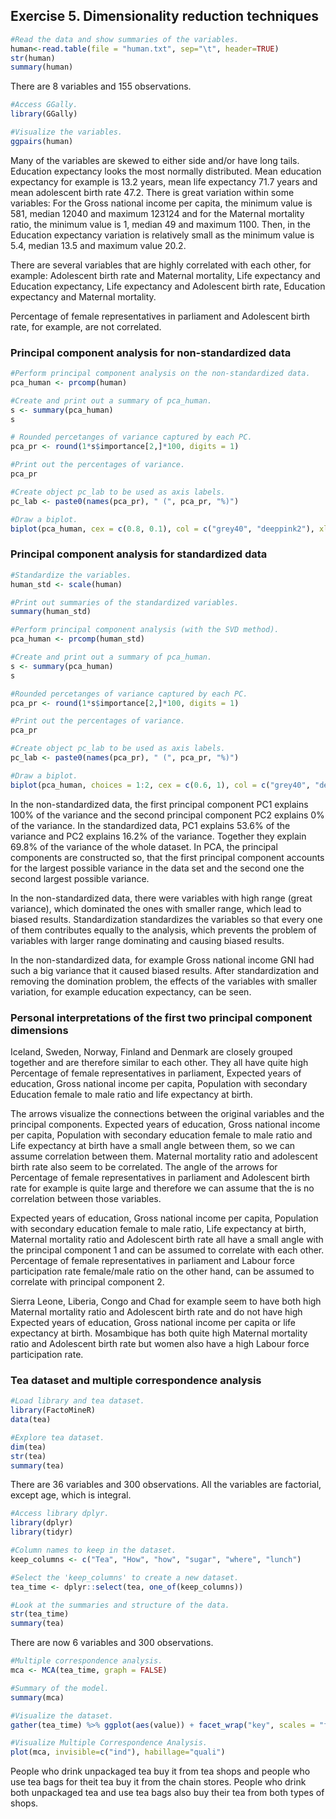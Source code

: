 Exercise 5. Dimensionality reduction techniques
---
```r
#Read the data and show summaries of the variables.
human<-read.table(file = "human.txt", sep="\t", header=TRUE)
str(human)
summary(human)
```

There are 8 variables and 155 observations.


```r
#Access GGally.
library(GGally)

#Visualize the variables.
ggpairs(human)
```

Many of the variables are skewed to either side and/or have long tails. Education expectancy looks the most normally distributed.
Mean education expectancy for example is 13.2 years, mean life expectancy 71.7 years and mean adolescent birth rate 47.2. 
There is great variation within some variables: For the Gross national income per capita, the minimum value is 581, median 12040 and maximum 123124 and for the Maternal mortality ratio, the minimum value is 1, median 49 and maximum 1100. Then, in the Education expectancy variation is relatively small as the minimum value is 5.4, median 13.5 and maximum value 20.2.

There are several variables that are highly correlated with each other, for example:
Adolescent birth rate and Maternal mortality,
Life expectancy and Education expectancy,
Life expectancy and Adolescent birth rate,
Education expectancy and Maternal mortality.

Percentage of female representatives in parliament and Adolescent birth rate, for example, are not correlated.


### Principal component analysis for non-standardized data

```r
#Perform principal component analysis on the non-standardized data.
pca_human <- prcomp(human)
```


```r
#Create and print out a summary of pca_human.
s <- summary(pca_human)
s
```


```r
# Rounded percetanges of variance captured by each PC.
pca_pr <- round(1*s$importance[2,]*100, digits = 1) 
```


```r
#Print out the percentages of variance.
pca_pr
```


```r
#Create object pc_lab to be used as axis labels.
pc_lab <- paste0(names(pca_pr), " (", pca_pr, "%)") 
```


```r
#Draw a biplot.
biplot(pca_human, cex = c(0.8, 0.1), col = c("grey40", "deeppink2"), xlab = pc_lab[1], ylab = pc_lab[2])
```


### Principal component analysis for standardized data

```r
#Standardize the variables.
human_std <- scale(human)
```


```r
#Print out summaries of the standardized variables.
summary(human_std)
```


```r
#Perform principal component analysis (with the SVD method).
pca_human <- prcomp(human_std)
```


```r
#Create and print out a summary of pca_human.
s <- summary(pca_human)
s
```


```r
#Rounded percetanges of variance captured by each PC.
pca_pr <- round(1*s$importance[2,]*100, digits = 1)
```

 
```r
#Print out the percentages of variance.
pca_pr
```


```r
#Create object pc_lab to be used as axis labels.
pc_lab <- paste0(names(pca_pr), " (", pca_pr, "%)") 
```


```r
#Draw a biplot.
biplot(pca_human, choices = 1:2, cex = c(0.6, 1), col = c("grey40", "deeppink2"), xlab = pc_lab[1], ylab = pc_lab[2], main = "Global health and equality related indicators") 

```


In the non-standardized data, the first principal component PC1 explains 100% of the variance and the second principal component PC2 explains 0% of the variance. In the standardized data, PC1 explains 53.6% of the variance and PC2 explains 16.2% of the variance. Together they explain 69.8% of the variance of the whole dataset.
In PCA, the principal components are constructed so, that the first principal component accounts for the largest possible variance in the data set and the second one the second largest possible variance.

In the non-standardized data, there were variables with high range (great variance), which dominated the ones with smaller range, which lead to biased results. Standardization standardizes the variables so that every one of them contributes equally to the analysis, which prevents the problem of variables with larger range dominating and causing biased results.

In the non-standardized data, for example Gross national income GNI had such a big variance that it caused biased results. After standardization and removing the domination problem, the effects of the variables with smaller variation, for example education expectancy, can be seen.



### Personal interpretations of the first two principal component dimensions

Iceland, Sweden, Norway, Finland and Denmark are closely grouped together and are therefore similar to each other.
They all have quite high Percentage of female representatives in parliament, Expected years of education, Gross national income per capita, Population with secondary Education female to male ratio and life expectancy at birth. 

The arrows visualize the connections between the original variables and the principal components.
Expected years of education, Gross national income per capita, Population with secondary education female to male ratio and Life expectancy at birth have a small angle between them, so we can assume correlation between them. Maternal mortality ratio and adolescent birth rate also seem to be correlated.
The angle of the arrows for Percentage of female representatives in parliament and Adolescent birth rate for example is quite large and therefore we can assume that the is no correlation between those variables.

Expected years of education, Gross national income per capita, Population with secondary education female to male ratio, Life expectancy at birth, Maternal mortality ratio and Adolescent birth rate all have a small angle with the principal component 1 and can be assumed to correlate with each other.
Percentage of female representatives in parliament and Labour force participation rate female/male ratio on the other hand, can be assumed to correlate with principal component 2.

Sierra Leone, Liberia, Congo and Chad for example seem to have both high Maternal mortality ratio and Adolescent birth rate and do not have high Expected years of education, Gross national income per capita or life expectancy at birth. Mosambique has both quite high Maternal mortality ratio and Adolescent birth rate but women also have a high Labour force participation rate.



### Tea dataset and multiple correspondence analysis


```r
#Load library and tea dataset.
library(FactoMineR)
data(tea)
```


```r
#Explore tea dataset.
dim(tea)
str(tea)
summary(tea)
```

There are 36 variables and 300 observations. All the variables are factorial, except age, which is integral.


```r
#Access library dplyr.
library(dplyr)
library(tidyr)

#Column names to keep in the dataset.
keep_columns <- c("Tea", "How", "how", "sugar", "where", "lunch")

#Select the 'keep_columns' to create a new dataset.
tea_time <- dplyr::select(tea, one_of(keep_columns))

#Look at the summaries and structure of the data.
str(tea_time)
summary(tea)
```

There are now 6 variables and 300 observations. 

```r
#Multiple correspondence analysis.
mca <- MCA(tea_time, graph = FALSE)

#Summary of the model.
summary(mca)
```

```r
#Visualize the dataset.
gather(tea_time) %>% ggplot(aes(value)) + facet_wrap("key", scales = "free") + geom_bar() + theme(axis.text.x = element_text(angle = 45, hjust = 1, size = 8))

#Visualize Multiple Correspondence Analysis.
plot(mca, invisible=c("ind"), habillage="quali")
```

People who drink unpackaged tea buy it from tea shops and people who use tea bags for theit tea buy it from the chain stores. People who drink both unpackaged tea and use tea bags also buy their tea from both types of shops.




